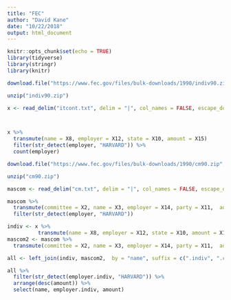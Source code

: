 ```yaml
---
title: "FEC"
author: "David Kane"
date: "10/22/2018"
output: html_document
---
```


```r
knitr::opts_chunk$set(echo = TRUE)
library(tidyverse)
library(stringr)
library(knitr)
```



```r
download.file("https://www.fec.gov/files/bulk-downloads/1990/indiv90.zip", destfile = "indiv90.zip")

unzip("indiv90.zip")

x <- read_delim("itcont.txt", delim = "|", col_names = FALSE, escape_double = FALSE)



x %>% 
  transmute(name = X8, employer = X12, state = X10, amount = X15) 
  filter(str_detect(employer, "HARVARD")) %>% 
  count(employer) 
```

```r
download.file("https://www.fec.gov/files/bulk-downloads/1990/cm90.zip", destfile = "cm90.zip")

unzip("cm90.zip")

mascom <- read_delim("cm.txt", delim = "|", col_names = FALSE, escape_double = FALSE)

mascom %>% 
  transmute(committee = X2, name = X3, employer = X14, party = X11,  address = X4, city = X6, stae = X7, zipcode = X8) %>% 
  filter(str_detect(employer, "HARVARD"))
```

```r
indiv <- x %>% 
          transmute(name = X8, employer = X12, state = X10, amount = X15) 
mascom2 <- mascom %>% 
  transmute(committee = X2, name = X3, employer = X14, party = X11,  address = X4, city = X6, stae = X7, zipcode = X8)

all <- left_join(indiv, mascom2,  by = "name", suffix = c(".indiv", ".cm"))

all %>% 
  filter(str_detect(employer.indiv, "HARVARD")) %>% 
  arrange(desc(amount)) %>% 
  select(name, employer.indiv, amount)
```



